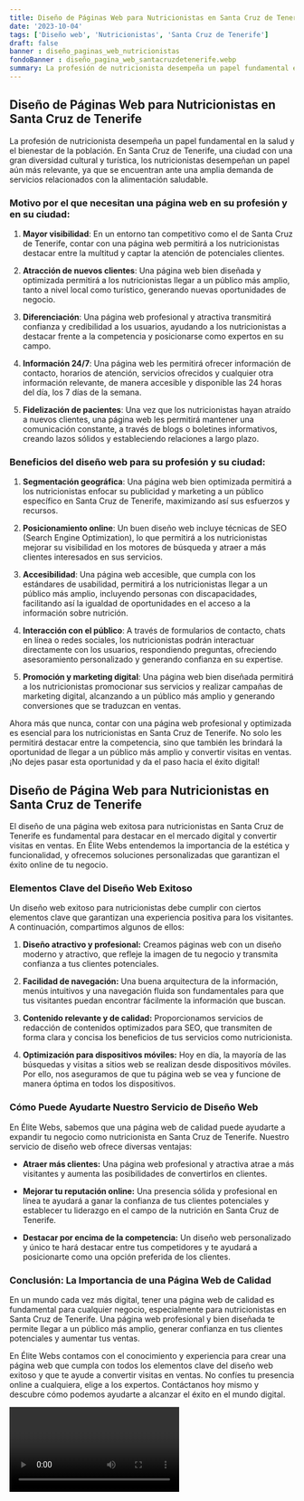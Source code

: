 ```yaml
---
title: Diseño de Páginas Web para Nutricionistas en Santa Cruz de Tenerife
date: '2023-10-04'
tags: ['Diseño web', 'Nutricionistas', 'Santa Cruz de Tenerife']
draft: false
banner : diseño_paginas_web_nutricionistas
fondoBanner : diseño_pagina_web_santacruzdetenerife.webp
summary: La profesión de nutricionista desempeña un papel fundamental en la salud y el bienestar de la población. En Santa Cruz de Tenerife, una ciudad con una gran diversidad cultural y turística, los nutricionistas desempeñan un papel aún más relevante, ya que se encuentran ante una amplia demanda de servicios relacionados con la alimentación saludable.
---
```


## Diseño de Páginas Web para Nutricionistas en Santa Cruz de Tenerife

La profesión de nutricionista desempeña un papel fundamental en la salud y el bienestar de la población. En Santa Cruz de Tenerife, una ciudad con una gran diversidad cultural y turística, los nutricionistas desempeñan un papel aún más relevante, ya que se encuentran ante una amplia demanda de servicios relacionados con la alimentación saludable.

### Motivo por el que necesitan una página web en su profesión y en su ciudad:

1. **Mayor visibilidad**: En un entorno tan competitivo como el de Santa Cruz de Tenerife, contar con una página web permitirá a los nutricionistas destacar entre la multitud y captar la atención de potenciales clientes.

2. **Atracción de nuevos clientes**: Una página web bien diseñada y optimizada permitirá a los nutricionistas llegar a un público más amplio, tanto a nivel local como turístico, generando nuevas oportunidades de negocio.

3. **Diferenciación**: Una página web profesional y atractiva transmitirá confianza y credibilidad a los usuarios, ayudando a los nutricionistas a destacar frente a la competencia y posicionarse como expertos en su campo.

4. **Información 24/7**: Una página web les permitirá ofrecer información de contacto, horarios de atención, servicios ofrecidos y cualquier otra información relevante, de manera accesible y disponible las 24 horas del día, los 7 días de la semana.

5. **Fidelización de pacientes**: Una vez que los nutricionistas hayan atraído a nuevos clientes, una página web les permitirá mantener una comunicación constante, a través de blogs o boletines informativos, creando lazos sólidos y estableciendo relaciones a largo plazo.

### Beneficios del diseño web para su profesión y su ciudad:

1. **Segmentación geográfica**: Una página web bien optimizada permitirá a los nutricionistas enfocar su publicidad y marketing a un público específico en Santa Cruz de Tenerife, maximizando así sus esfuerzos y recursos.

2. **Posicionamiento online**: Un buen diseño web incluye técnicas de SEO (Search Engine Optimization), lo que permitirá a los nutricionistas mejorar su visibilidad en los motores de búsqueda y atraer a más clientes interesados en sus servicios.

3. **Accesibilidad**: Una página web accesible, que cumpla con los estándares de usabilidad, permitirá a los nutricionistas llegar a un público más amplio, incluyendo personas con discapacidades, facilitando así la igualdad de oportunidades en el acceso a la información sobre nutrición.

4. **Interacción con el público**: A través de formularios de contacto, chats en línea o redes sociales, los nutricionistas podrán interactuar directamente con los usuarios, respondiendo preguntas, ofreciendo asesoramiento personalizado y generando confianza en su expertise.

5. **Promoción y marketing digital**: Una página web bien diseñada permitirá a los nutricionistas promocionar sus servicios y realizar campañas de marketing digital, alcanzando a un público más amplio y generando conversiones que se traduzcan en ventas.

Ahora más que nunca, contar con una página web profesional y optimizada es esencial para los nutricionistas en Santa Cruz de Tenerife. No solo les permitirá destacar entre la competencia, sino que también les brindará la oportunidad de llegar a un público más amplio y convertir visitas en ventas. ¡No dejes pasar esta oportunidad y da el paso hacia el éxito digital!

<GifSeo />

<Cta />

## Diseño de Página Web para Nutricionistas en Santa Cruz de Tenerife

El diseño de una página web exitosa para nutricionistas en Santa Cruz de Tenerife es fundamental para destacar en el mercado digital y convertir visitas en ventas. En Élite Webs entendemos la importancia de la estética y funcionalidad, y ofrecemos soluciones personalizadas que garantizan el éxito online de tu negocio.

### Elementos Clave del Diseño Web Exitoso

Un diseño web exitoso para nutricionistas debe cumplir con ciertos elementos clave que garantizan una experiencia positiva para los visitantes. A continuación, compartimos algunos de ellos:

1. **Diseño atractivo y profesional:** Creamos páginas web con un diseño moderno y atractivo, que refleje la imagen de tu negocio y transmita confianza a tus clientes potenciales.

2. **Facilidad de navegación:** Una buena arquitectura de la información, menús intuitivos y una navegación fluida son fundamentales para que tus visitantes puedan encontrar fácilmente la información que buscan.

3. **Contenido relevante y de calidad:** Proporcionamos servicios de redacción de contenidos optimizados para SEO, que transmiten de forma clara y concisa los beneficios de tus servicios como nutricionista.

4. **Optimización para dispositivos móviles:** Hoy en día, la mayoría de las búsquedas y visitas a sitios web se realizan desde dispositivos móviles. Por ello, nos aseguramos de que tu página web se vea y funcione de manera óptima en todos los dispositivos.

### Cómo Puede Ayudarte Nuestro Servicio de Diseño Web

En Élite Webs, sabemos que una página web de calidad puede ayudarte a expandir tu negocio como nutricionista en Santa Cruz de Tenerife. Nuestro servicio de diseño web ofrece diversas ventajas:

- **Atraer más clientes:** Una página web profesional y atractiva atrae a más visitantes y aumenta las posibilidades de convertirlos en clientes.

- **Mejorar tu reputación online:** Una presencia sólida y profesional en línea te ayudará a ganar la confianza de tus clientes potenciales y establecer tu liderazgo en el campo de la nutrición en Santa Cruz de Tenerife.

- **Destacar por encima de la competencia:** Un diseño web personalizado y único te hará destacar entre tus competidores y te ayudará a posicionarte como una opción preferida de los clientes.

### Conclusión: La Importancia de una Página Web de Calidad

En un mundo cada vez más digital, tener una página web de calidad es fundamental para cualquier negocio, especialmente para nutricionistas en Santa Cruz de Tenerife. Una página web profesional y bien diseñada te permite llegar a un público más amplio, generar confianza en tus clientes potenciales y aumentar tus ventas.

En Élite Webs contamos con el conocimiento y experiencia para crear una página web que cumpla con todos los elementos clave del diseño web exitoso y que te ayude a convertir visitas en ventas. No confíes tu presencia online a cualquiera, elige a los expertos. Contáctanos hoy mismo y descubre cómo podemos ayudarte a alcanzar el éxito en el mundo digital.

<Video />

<CtaBot job='Nutricionistas' city='Santa Cruz de Tenerife'/>

<Gmaps query='Santa Cruz de Tenerife+españa+maps' />